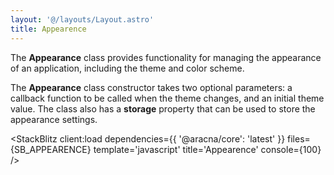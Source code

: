 ```yaml
---
layout: '@/layouts/Layout.astro'
title: Appearence
---
```



The **Appearance** class provides functionality for managing the appearance of an application, including the theme and color scheme.

The **Appearance** class constructor takes two optional parameters: a callback function to be called when the theme changes, and an initial theme value. The class also has a **storage** property that can be used to store the appearance settings.

<StackBlitz
  client:load
  dependencies={{ '@aracna/core': 'latest' }}
  files={SB_APPEARENCE}
  template='javascript'
  title='Appearence'
  console={100}
/>
